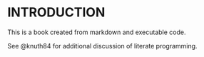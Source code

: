 # INTRODUCTION {#sec-intro}

This is a book created from markdown and executable code.

See @knuth84 for additional discussion of literate programming.
